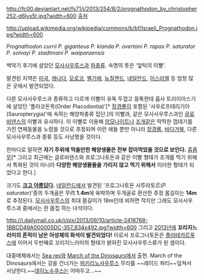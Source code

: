 http://fc00.deviantart.net/fs71/i/2013/254/8/2/prognathodon_by_christopher252-d6lys5t.jpg?width=600
[http://www.deviantart.com/art/Prognathodon-399691793 출처]

http://upload.wikimedia.org/wikipedia/commons/b/bf/Israeli_Prognathodon.jpg?width=600

''Prognathodon currii''
''P. giganteus''
''P. kianda''
''P. overtoni''
''P. rapax''
''P. saturator''
''P. solvayi''
''P. stadtmani''
''P. waiparaensis''

백악기 후기에 살았던 [[모사사우루스과]] [[파충류]]. 속명의 뜻은 '앞턱의 이빨'. 

발견된 지역은 [[미국]], [[캐나다]], [[모로코]], [[벨기에]], [[뉴질랜드]], [[네덜란드]], [[이스라엘]] 등 엄청 많은 곳에서 발견되었다.

다른 모사사우루스과 종류하고 다르게 이빨이 유독 두껍고 뭉툭한데 흡사 트라이아스기에 살았던 '플라코돈목(Order Placodontia)'[* [[장경룡]]이 포함된 '사우로프테리기아(Sauropterygia)'에 속하는 해양파충류 집단.]의 이빨과, 같은 모사사우루스과인 [[글로비덴스]]의 이빨과 유사하다. 이 이빨로 이용해 [[암모나이트]]나 [[조개]]같은 딱딱한 껍데기를 가진 연체동물을 노렸을 것으로 추정되며 이런 애들 뿐만 아니라 [[장경룡]], [[바다거북]], 다른 모사사우루스과 종류 등도 사냥했을 것이다.

한마디로 말하면 '''자기 주위에 먹을만한 해양생물은 전부 잡아먹었을 것으로 보인다.''' [[흠좀무]][* 그리고 최근에는 글로비덴스와 프로그나토돈과 같은 이빨 형태가 조개를 먹기 위해서 특화된 것이 아니라 '''다양한 해양생물들을 가리지 않고 먹기 위해서''' 이러한 형태가 되었다고 한다.]

크기도 '''[[크고 아름답다]].''' [[네덜란드]]에서 발견된 '프로그나토돈 사투라토르(''P. saturator'')'종의 두개골은 무려 '''1.4m'''에 육박하며 두개골로 환산한 추정 몸길이는 '''14m'''로 추정된다. [[모사사우루스]]의 최대 몸길이가 18m인데 비하면 작지만 그래도 모사사우루스과 중에서는 한 몸집 하는 녀석이다.

http://i.dailymail.co.uk/i/pix/2013/09/10/article-2416768-1BBCD49A000005DC-357_634x492.jpg?width=600
그리고 [[2013년]]에 '''꼬리지느러미의 흔적이 남은 아성체의 화석이 발견되었다!''' 이로서 프로그나토돈은 [[플라테카르푸스]]에 이어서 두번째로 꼬리지느러미의 형태가 밝혀진 모사사우루스류가 된 셈이다.

대중매체에서는 [[Sea rex]]와 [[March of the Dinosaurs]]에서 출현. March of the Dinosaurs에서는 강을 건너가는 [[파키리노사우루스]] 무리를 ~~레이드 파티~~덮쳐서 사냥한다.~~[[데이노수쿠스]]는 어따두고...~~
